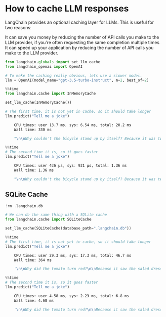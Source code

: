 # How to cache LLM responses

LangChain provides an optional caching layer for LLMs. This is useful for two reasons:

It can save you money by reducing the number of API calls you make to the LLM provider, if you're often requesting the same completion multiple times.
It can speed up your application by reducing the number of API calls you make to the LLM provider.

```python
from langchain.globals import set_llm_cache
from langchain_openai import OpenAI

# To make the caching really obvious, lets use a slower model.
llm = OpenAI(model_name="gpt-3.5-turbo-instruct", n=2, best_of=2)
```


```python
%%time
from langchain.cache import InMemoryCache

set_llm_cache(InMemoryCache())

# The first time, it is not yet in cache, so it should take longer
llm.predict("Tell me a joke")
```


<CodeOutputBlock lang="python">

```default
    CPU times: user 13.7 ms, sys: 6.54 ms, total: 20.2 ms
    Wall time: 330 ms
```

</CodeOutputBlock>


<CodeOutputBlock lang="python">

```python
    "\n\nWhy couldn't the bicycle stand up by itself? Because it was two-tired!"
```

</CodeOutputBlock>


```python
%%time
# The second time it is, so it goes faster
llm.predict("Tell me a joke")
```


<CodeOutputBlock lang="python">

```default
    CPU times: user 436 µs, sys: 921 µs, total: 1.36 ms
    Wall time: 1.36 ms
```

</CodeOutputBlock>


<CodeOutputBlock lang="python">

```python
    "\n\nWhy couldn't the bicycle stand up by itself? Because it was two-tired!"
```

</CodeOutputBlock>

## SQLite Cache

```python
!rm .langchain.db
```


```python
# We can do the same thing with a SQLite cache
from langchain.cache import SQLiteCache

set_llm_cache(SQLiteCache(database_path=".langchain.db"))
```


```python
%%time
# The first time, it is not yet in cache, so it should take longer
llm.predict("Tell me a joke")
```


<CodeOutputBlock lang="python">

```default
    CPU times: user 29.3 ms, sys: 17.3 ms, total: 46.7 ms
    Wall time: 364 ms
```

</CodeOutputBlock>


<CodeOutputBlock lang="python">

```python
    '\n\nWhy did the tomato turn red?\n\nBecause it saw the salad dressing!'
```

</CodeOutputBlock>


```python
%%time
# The second time it is, so it goes faster
llm.predict("Tell me a joke")
```


<CodeOutputBlock lang="python">

```default
    CPU times: user 4.58 ms, sys: 2.23 ms, total: 6.8 ms
    Wall time: 4.68 ms
```

</CodeOutputBlock>


<CodeOutputBlock lang="python">

```python
    '\n\nWhy did the tomato turn red?\n\nBecause it saw the salad dressing!'
```

</CodeOutputBlock>
